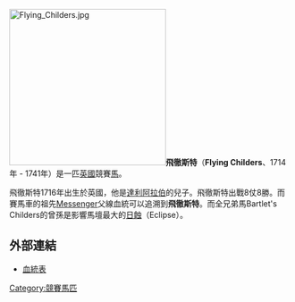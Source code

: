 [[File:Flying_Childers.jpg|280px]]'''飛徹斯特'''（'''Flying Childers'''、1714年 - 1741年）是一匹[[英國|英國]]競賽[[馬|馬]]。

飛徹斯特1716年出生於英國，他是[[達利阿拉伯|達利阿拉伯]]的兒子。飛徹斯特出戰8仗8勝。而賽馬車的祖先[[Messenger|Messenger]]父線血統可以追溯到'''飛徹斯特'''。而全兄弟馬Bartlet's Childers的曾孫是影響馬壇最大的[[日蝕_(馬)|日蝕]]（Eclipse）。

==外部連結==
*[http://www.pedigreequery.com/flying+childers 血統表] {{Wayback|url=http://www.pedigreequery.com/flying+childers |date=20201028141535 }}

{{DEFAULTSORT:Flying Childers}}
[[Category:競賽馬匹|Category:競賽馬匹]]